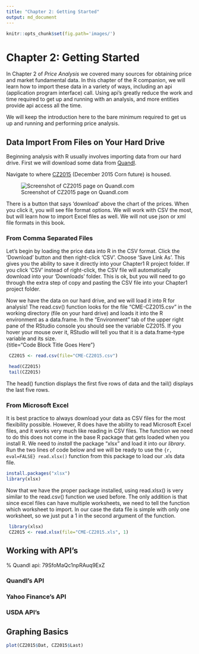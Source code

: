 ```yaml
---
title: "Chapter 2: Getting Started"
output: md_document
---
```


```r
knitr::opts_chunk$set(fig.path='images/')

```

# Chapter 2: Getting Started

In Chapter 2 of *Price Analysis* we covered many sources for obtaining price and market fundamental data. In this chapter of the R companion, we will learn how to import these data in a variety of ways, including an api (application program interface) call. Using api's greatly reduce the work and time required to get up and running with an analysis, and more entities provide api access all the time. 

We will keep the introduction here to the bare minimum required to get us up and running and performing price analysis.   

## Data Import From Files on Your Hard Drive

Beginning analysis with R usually involves importing data from our hard drive. First we will download some data from [Quandl](Quandl.com).

Navigate to where [CZ2015](https://www.quandl.com/data/CME/CZ2015-Corn-Futures-December-2015-CZ2015) (December 2015 Corn future) is housed.

![Screenshot of CZ2015 page on Quandl.com](images\quandlCZ2015.png)

There is a button that says 'download' above the chart of the prices. When you click it, you will see file format options. We will work with CSV the most, but will learn how to import Excel files as well. We will not use json or xml file formats in this book.  

### From Comma Separated Files

Let's begin by loading the price data into R in the CSV format. Click the 'Download' button and then right-click 'CSV'. Choose 'Save Link As'. This gives you the ability to save it directly into your Chapter1 R project folder. If you click 'CSV' instead of right-click, the CSV file will automatically download into your 'Downloads' folder. This is ok, but you will need to go through the extra step of copy and pasting the CSV file into your Chapter1 project folder. 

Now we have the data on our hard drive, and we will load it into R for analysis! The read.csv() function looks for the file "CME-CZ2015.csv" in the working directory (file on your hard drive) and loads it into the R environment as a data.frame. In the "Environment" tab of the upper right pane of the RStudio console you should see the variable CZ2015. If you hover your mouse over it, RStudio will tell you that it is a data.frame-type variable and its size.   
{title="Code Block Title Goes Here"}
```r

 CZ2015 <- read.csv(file="CME-CZ2015.csv")

 head(CZ2015)
 tail(CZ2015)
```


The head() function displays the first five rows of data and the tail() displays the last five rows. 

### From Microsoft Excel

It is best practice to always download your data as CSV files for the most flexibility possible. However, R does have the ability to read Microsoft Excel files, and it works very much like reading in CSV files. The function we need to do this does not come in the base R package that gets loaded when you install R. We need to *install* the package "xlsx" and load it into our *library*. Run the two lines of code below and we will be ready to use the ```{r, eval=FALSE} read.xlsx()``` function from this package to load our .xls data file.  

```r
install.packages("xlsx")
library(xlsx)
```

Now that we have the proper package installed, using read.xlsx() is very similar to the read.csv() function we used before. The only addition is that since excel files can have multiple worksheets, we need to tell the function which worksheet to import. In our case the data file is simple with only one worksheet, so we just put a 1 in the second argument of the function. 

```r
 library(xlsx)
 CZ2015 <- read.xlsx(file="CME-CZ2015.xls", 1)
```

## Working with API's



% Quandl api: 79SfoMaQc1npRAuq9ExZ

### Quandl's API

### Yahoo Finance's API

### USDA API's

## Graphing Basics

```r
plot(CZ2015$Dat, CZ2015$Last)

```
